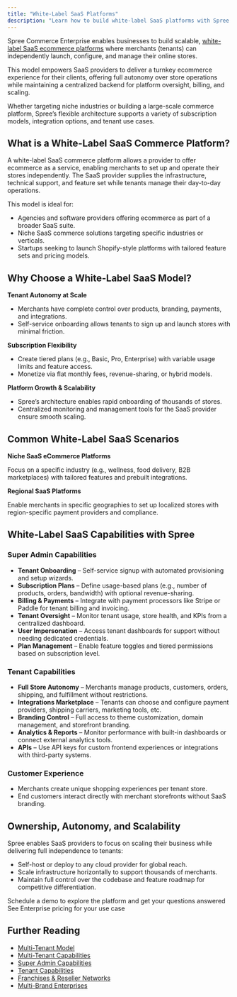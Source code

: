 ```yaml
---
title: "White-Label SaaS Platforms"
description: "Learn how to build white-label SaaS platforms with Spree Enterprise Edition."
---
```


Spree Commerce Enterprise enables businesses to build scalable, [white-label SaaS ecommerce platforms](https://spreecommerce.org/multi-tenant-white-label-ecommerce/) where merchants (tenants) can independently launch, configure, and manage their online stores.

This model empowers SaaS providers to deliver a turnkey ecommerce experience for their clients, offering full autonomy over store operations while maintaining a centralized backend for platform oversight, billing, and scaling.

Whether targeting niche industries or building a large-scale commerce platform, Spree’s flexible architecture supports a variety of subscription models, integration options, and tenant use cases.

## What is a White-Label SaaS Commerce Platform?

A white-label SaaS commerce platform allows a provider to offer ecommerce as a service, enabling merchants to set up and operate their stores independently. The SaaS provider supplies the infrastructure, technical support, and feature set while tenants manage their day-to-day operations.

This model is ideal for:

- Agencies and software providers offering ecommerce as part of a broader SaaS suite.
- Niche SaaS commerce solutions targeting specific industries or verticals.
- Startups seeking to launch Shopify-style platforms with tailored feature sets and pricing models.

## Why Choose a White-Label SaaS Model?

**Tenant Autonomy at Scale**

- Merchants have complete control over products, branding, payments, and integrations.
- Self-service onboarding allows tenants to sign up and launch stores with minimal friction.

**Subscription Flexibility**

- Create tiered plans (e.g., Basic, Pro, Enterprise) with variable usage limits and feature access.
- Monetize via flat monthly fees, revenue-sharing, or hybrid models.

**Platform Growth & Scalability**

- Spree’s architecture enables rapid onboarding of thousands of stores.
- Centralized monitoring and management tools for the SaaS provider ensure smooth scaling.

## Common White-Label SaaS Scenarios

**Niche SaaS eCommerce Platforms**

Focus on a specific industry (e.g., wellness, food delivery, B2B marketplaces) with tailored features and prebuilt integrations.

**Regional SaaS Platforms**

Enable merchants in specific geographies to set up localized stores with region-specific payment providers and compliance.

## White-Label SaaS Capabilities with Spree

### Super Admin Capabilities

- **Tenant Onboarding** – Self-service signup with automated provisioning and setup wizards.
- **Subscription Plans** – Define usage-based plans (e.g., number of products, orders, bandwidth) with optional revenue-sharing.
- **Billing & Payments** – Integrate with payment processors like Stripe or Paddle for tenant billing and invoicing.
- **Tenant Oversight** – Monitor tenant usage, store health, and KPIs from a centralized dashboard.
- **User Impersonation** – Access tenant dashboards for support without needing dedicated credentials.
- **Plan Management** – Enable feature toggles and tiered permissions based on subscription level.

### Tenant Capabilities

- **Full Store Autonomy** – Merchants manage products, customers, orders, shipping, and fulfillment without restrictions.
- **Integrations Marketplace** – Tenants can choose and configure payment providers, shipping carriers, marketing tools, etc.
- **Branding Control** – Full access to theme customization, domain management, and storefront branding.
- **Analytics & Reports** – Monitor performance with built-in dashboards or connect external analytics tools.
- **APIs** – Use API keys for custom frontend experiences or integrations with third-party systems.

### Customer Experience

- Merchants create unique shopping experiences per tenant store.
- End customers interact directly with merchant storefronts without SaaS branding.

## Ownership, Autonomy, and Scalability

Spree enables SaaS providers to focus on scaling their business while delivering full independence to tenants:

- Self-host or deploy to any cloud provider for global reach.
- Scale infrastructure horizontally to support thousands of merchants.
- Maintain full control over the codebase and feature roadmap for competitive differentiation.

<Columns cols={2}>
  <Card title="Book a Demo" icon="eye" href="https://getvendo.com/book-a-demo/" cta="Click here">
    Schedule a demo to explore the platform and get your questions answered
  </Card>
  <Card title="Ask for Pricing" icon="dollar-sign" href="https://spreecommerce.org/get-started/" cta="Click here">
    See Enterprise pricing for your use case
  </Card>
</Columns>

## Further Reading

- [<u>Multi-Tenant Model</u>](https://spreecommerce.org/docs/use-case/multi-tenant-platform/multi-tenant-model)
- [<u>Multi-Tenant Capabilities</u>](https://spreecommerce.org/docs/use-case/multi-tenant-platform/multi-tenant-capabilities)
- [<u>Super Admin Capabilities</u>](https://spreecommerce.org/docs/use-case/multi-tenant-platform/super-admin-capabilities)
- [<u>Tenant Capabilities</u>](https://spreecommerce.org/docs/use-case/multi-tenant-platform/tenant-capabilities)
- [<u>Franchises & Reseller Networks</u>](https://spreecommerce.org/docs/use-case/multi-tenant-platform/franchises-and-reseller-networks)
- [<u>Multi-Brand Enterprises</u>](https://spreecommerce.org/docs/use-case/multi-tenant-platform/multi-brand-enterprise-model)